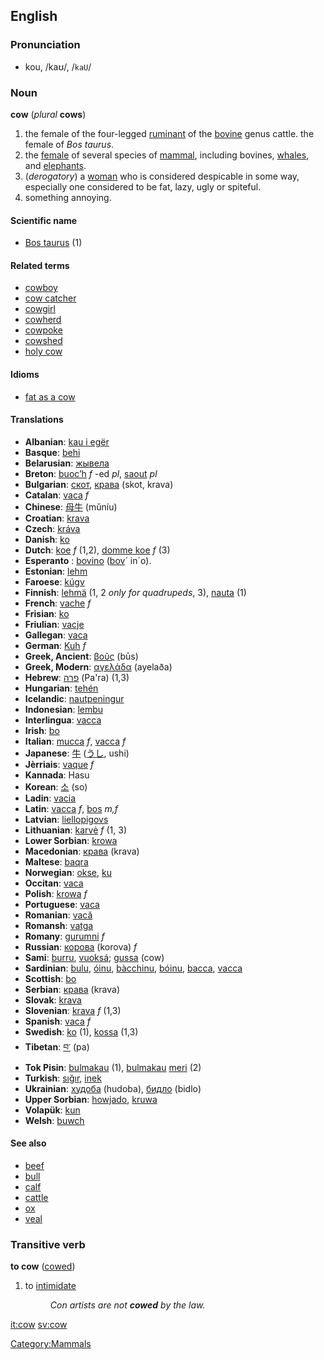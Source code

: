 ==English==
=== Pronunciation ===
*kou, /kaʊ/, /<tt>kaU</tt>/

=== Noun ===
'''cow''' (''plural'' '''cows''')

# the female of the four-legged [[ruminant]] of the [[bovine]] genus cattle. the female of ''Bos taurus''.
# the [[female]] of several species of [[mammal]], including bovines, [[whale]]s, and [[elephant]]s.
# (''derogatory'') a [[woman]] who is considered despicable in some way, especially one considered to be fat, lazy, ugly or spiteful.
# something annoying.

==== Scientific name ====
*[[Bos taurus]] (1)

==== Related terms ====
*[[cowboy]]
*[[cow catcher]]
*[[cowgirl]]
*[[cowherd]]
*[[cowpoke]]
*[[cowshed]]
*[[holy cow]]

====Idioms====
*[[fat as a cow]]

==== Translations ====
*'''Albanian''': [[kau i egër]]
*'''Basque''': [[behi]]
*'''Belarusian''': [[жывела]]
*'''Breton''': [[buoc’h]] ''f'' -ed ''pl'', [[saout]] ''pl''
*'''Bulgarian''': [[скот]], [[крава]] (skot, krava)
*'''Catalan''': [[vaca]] ''f''
*'''Chinese''': [[母牛]] (mǔníu)
*'''Croatian''': [[krava]]
*'''Czech''': [[kráva]]
*'''Danish''': [[ko]]
*'''Dutch''': [[koe]] ''f'' (1,2), [[domme koe]] ''f'' (3)
*'''Esperanto''' : [[bovino]] ([[bovo|bov]]´ in´o).
*'''Estonian''': [[lehm]]
*'''Faroese''': [[kúgv]]
*'''Finnish''': [[lehmä]] (1, 2 ''only for quadrupeds'', 3), [[nauta#Finnish|nauta]] (1)
*'''French''': [[vache]] ''f''
*'''Frisian''': [[ko]]
*'''Friulian''': [[vacje]]
*'''Gallegan''': [[vaca]]
*'''German''': [[Kuh]] ''f''
*'''Greek, Ancient''': [[βοῦς]] (būs)
*'''Greek, Modern''': [[αγελάδα]] (ayelaða)
*'''Hebrew''': [[פרה]] (Pa'ra) (1,3)
*'''Hungarian''': [[tehén]]
*'''Icelandic''': [[nautpeningur]]
*'''Indonesian''': [[lembu]]
*'''Interlingua''': [[vacca]]
*'''Irish''': [[bo]]
*'''Italian''': [[mucca]] ''f'', [[vacca]] ''f''
*'''Japanese''': [[牛]] ([[うし]], ushi)
*'''Jèrriais''': [[vaque]] ''f''
*'''Kannada''': Hasu
*'''Korean''': [[소]] (so)
*'''Ladin''': [[vacia]]
*'''Latin''': [[vacca]] ''f'', [[bos]] ''m,f''
*'''Latvian''': [[liellopigovs]]
*'''Lithuanian''': [[karvė]] ''f'' (1, 3)
*'''Lower Sorbian''': [[krowa]]
*'''Macedonian''': [[крава]] (krava)
*'''Maltese''': [[baqra]]
*'''Norwegian''': [[:no:okse|okse]], [[:no: ku |ku]]
*'''Occitan''': [[vaca]]
*'''Polish''': [[krowa]] ''f''
*'''Portuguese''': [[vaca]]
*'''Romanian''': [[vacă]]
*'''Romansh''': [[vatga]]
*'''Romany''': [[gurumni]] ''f''
*'''Russian''': [[:ru:корова|корова]] (korova) ''f''
*'''Sami''': [[burru]], [[vuoksá]]; [[gussa]] (cow)
*'''Sardinian''': [[bulu]], [[óinu]], [[bàcchinu]], [[bóinu]], [[bacca]], [[vacca]]
*'''Scottish''': [[bo]]
*'''Serbian''': [[крава]] (krava)
*'''Slovak''': [[krava]]
*'''Slovenian''': [[krava]] ''f'' (1,3)
*'''Spanish''': [[vaca]] ''f''
*'''Swedish''': [[ko]] (1), [[kossa]] (1,3)
*'''Tibetan''': [[བ་]] (pa)
*'''Tok Pisin''': [[bulmakau]] (1), [[bulmakau]] [[meri]] (2)
*'''Turkish''': [[sığır]], [[inek]]
*'''Ukrainian''': [[худоба]] (hudoba), [[бидло]] (bidlo)
*'''Upper Sorbian''': [[howjado]], [[kruwa]]
*'''Volapük''': [[kun]]
*'''Welsh''': [[buwch]]

==== See also ====
*[[beef]]
*[[bull]]
*[[calf]]
*[[cattle]]
*[[ox]]
*[[veal]]

===Transitive verb===
'''to cow''' ([[cowed]])

#to [[intimidate]]
#:''Con artists are not '''cowed''' by the law.''

[[Category:Mammals]]

[[it:cow]]
[[sv:cow]]